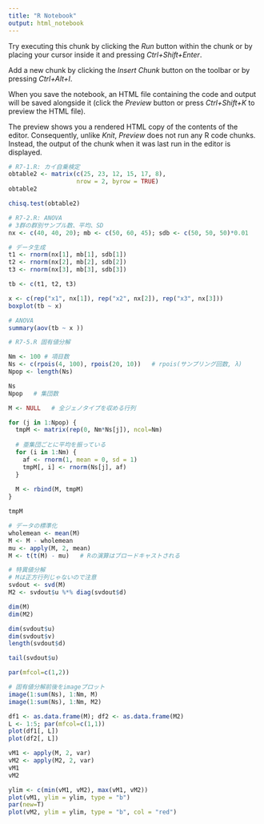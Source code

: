 ```yaml
---
title: "R Notebook"
output: html_notebook
---
```


Try executing this chunk by clicking the *Run* button within the chunk or by placing your cursor inside it and pressing *Ctrl+Shift+Enter*. 

Add a new chunk by clicking the *Insert Chunk* button on the toolbar or by pressing *Ctrl+Alt+I*.

When you save the notebook, an HTML file containing the code and output will be saved alongside it (click the *Preview* button or press *Ctrl+Shift+K* to preview the HTML file).

The preview shows you a rendered HTML copy of the contents of the editor. Consequently, unlike *Knit*, *Preview* does not run any R code chunks. Instead, the output of the chunk when it was last run in the editor is displayed.


```r
# R7-1.R: カイ自乗検定
obtable2 <- matrix(c(25, 23, 12, 15, 17, 8),
                   nrow = 2, byrow = TRUE)
obtable2

chisq.test(obtable2)
```

```r
# R7-2.R: ANOVA
# 3群の群別サンプル数、平均、SD
nx <- c(40, 40, 20); mb <- c(50, 60, 45); sdb <- c(50, 50, 50)*0.01

# データ生成
t1 <- rnorm(nx[1], mb[1], sdb[1])
t2 <- rnorm(nx[2], mb[2], sdb[2])
t3 <- rnorm(nx[3], mb[3], sdb[3])

tb <- c(t1, t2, t3)

x <- c(rep("x1", nx[1]), rep("x2", nx[2]), rep("x3", nx[3]))
boxplot(tb ~ x)
```

```r
# ANOVA
summary(aov(tb ~ x ))
```

```r
# R7-5.R 固有値分解

Nm <- 100 # 項目数
Ns <- c(rpois(4, 100), rpois(20, 10))   # rpois(サンプリング回数, λ)
Npop <- length(Ns)

Ns
Npop   # 集団数
```

```r
M <- NULL   # 全ジェノタイプを収める行列

for (j in 1:Npop) {
  tmpM <- matrix(rep(0, Nm*Ns[j]), ncol=Nm)
  
  # 亜集団ごとに平均を振っている
  for (i in 1:Nm) {
    af <- rnorm(1, mean = 0, sd = 1)
    tmpM[, i] <- rnorm(Ns[j], af)
  }
  
  M <- rbind(M, tmpM)
}

tmpM
```

```r
# データの標準化
wholemean <- mean(M)
M <- M - wholemean
mu <- apply(M, 2, mean)
M <- t(t(M) - mu)   # Rの演算はブロードキャストされる
```

```r
# 特異値分解
# Mは正方行列じゃないので注意
svdout <- svd(M)
M2 <- svdout$u %*% diag(svdout$d)

dim(M)
dim(M2)
```

```r
dim(svdout$u)
dim(svdout$v)
length(svdout$d)
```

```r
tail(svdout$u)
```


```r
par(mfcol=c(1,2))

# 固有値分解前後をimageプロット
image(1:sum(Ns), 1:Nm, M)
image(1:sum(Ns), 1:Nm, M2)
```

```r
df1 <- as.data.frame(M); df2 <- as.data.frame(M2)
L <- 1:5; par(mfcol=c(1,1))
plot(df1[, L])
plot(df2[, L])
```

```r
vM1 <- apply(M, 2, var)
vM2 <- apply(M2, 2, var)
vM1
vM2
```

```r
ylim <- c(min(vM1, vM2), max(vM1, vM2))
plot(vM1, ylim = ylim, type = "b")
par(new=T)
plot(vM2, ylim = ylim, type = "b", col = "red")
```





























